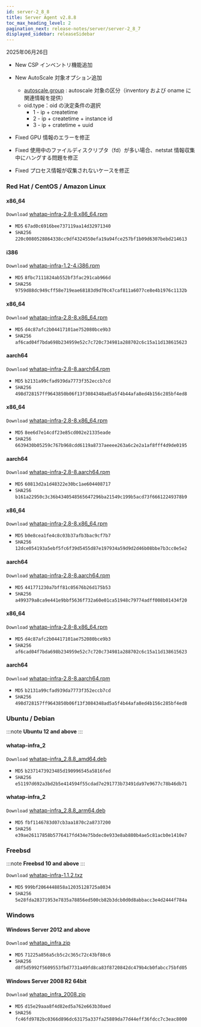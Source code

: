 ```yaml
---
id: server-2_8_8
title: Server Agent v2.8.8
toc_max_heading_level: 2
pagination_next: release-notes/server/server-2_8_7
displayed_sidebar: releaseSidebar
---
```


2025年06月26日

- <Status priority='1'>New</Status> CSP インベントリ機能追加

- <Status priority='1'>New</Status> AutoScale 対象オプション追加
    - [autoscale.group](http://autoscale.group) : autoscale 対象の区分（inventory および oname に関連情報を提供）
    - oid.type：oid の決定条件の選択
        - 1 - ip + createtime
        - 2 - ip + createtime + instance id
        - 3 - ip + cratetime + uuid

- <Status priority='0'>Fixed</Status> GPU 情報のエラーを修正

- <Status priority='0'>Fixed</Status> 使用中のファイルディスクリプタ（fd）が多い場合、netstat 情報収集中にハングする問題を修正

- <Status priority='0'>Fixed</Status> プロセス情報が収集されないケースを修正

### Red Hat / CentOS / Amazon Linux

<Tabs>
<TabItem value="6Server6" label="6Server6 / 6" default>

#### x86_64

<code class='my'>Download</code> [whatap-infra-2.8-8.x86_64.rpm](https://repo.whatap.io/centos/6/x86_64/whatap-infra-2.8-8.x86_64.rpm)

- <code class='Beta'>MD5</code> `67ad0c6916bee737119aa14d32971340`
- <code class='Beta'>SHA256</code> `220c0080528864338cc9df4324550efa19a94fce257bf1b09d6307bebd214613`

#### i386

<code class='my'>Download</code> [whatap-infra-1.2-4.i386.rpm](https://repo.whatap.io/centos/6/i386/whatap-infra-1.2-4.i386.rpm)

- <code class='Beta'>MD5</code> `8fbc7111824ab552bf3fac291cab966d`
- <code class='Beta'>SHA256</code> `9759d88dc949cff58e719eae68183d9d70c47caf811a6077ce8e4b1976c1132b`

</TabItem>

<TabItem value="7Server7" label="7Server7 / 7" default>

#### x86_64

<code class='my'>Download</code> [whatap-infra-2.8-8.x86_64.rpm](https://repo.whatap.io/centos/7/x86_64/whatap-infra-2.8-8.x86_64.rpm)

- <code class='Beta'>MD5</code> `d4c87afc2b04417101ae752080bce9b3`
- <code class='Beta'>SHA256</code> `af6cad04f7bda698b234959e52c7c720c734981a288702c6c15a11d138615623`

#### aarch64

<code class='my'>Download</code> [whatap-infra-2.8-8.aarch64.rpm](https://repo.whatap.io/centos/7/aarch64/whatap-infra-2.8-8.aarch64.rpm)

- <code class='Beta'>MD5</code> `b2131a99cfad939da7773f352eccb7cd`
- <code class='Beta'>SHA256</code> `498d728157ff9643850b06f13f3084348ad5a5f4b44afa8ed4b156c285bf4ed8`

</TabItem>

<TabItem value="8Server8" label="8Server8 / 8" default>

#### x86_64

<code class='my'>Download</code> [whatap-infra-2.8-8.x86_64.rpm](https://repo.whatap.io/centos/8/x86_64/whatap-infra-2.8-8.x86_64.rpm)

- <code class='Beta'>MD5</code> `8ee6d7e14cdf23e85cd002e21335eade`
- <code class='Beta'>SHA256</code> `6639430b05259c767b968cdd6119a8737aeeee263a6c2e2a1af8fff4d9de0195`

#### aarch64

<code class='my'>Download</code> [whatap-infra-2.8-8.aarch64.rpm](https://repo.whatap.io/centos/8/aarch64/whatap-infra-2.8-8.aarch64.rpm)

- <code class='Beta'>MD5</code> `60813d2a1d48322e30bc1ae604408717`
- <code class='Beta'>SHA256</code> `b161a22950c3c36b4340548565647296ba21549c199b5acd73f66612249378b9`

</TabItem>

<TabItem value="9Server9" label="9Server9 / 9" default>

#### x86_64

<code class='my'>Download</code> [whatap-infra-2.8-8.x86_64.rpm](https://repo.whatap.io/centos/9/x86_64/whatap-infra-2.8-8.x86_64.rpm)

- <code class='Beta'>MD5</code> `b0e8cea1fe4c8c03b37afb3bac9cf7b7`
- <code class='Beta'>SHA256</code> `12dce054193a5ebf5fc6f39d5455d87e197934a59d9d2d46b08bbe7b3cc0e5e2`

#### aarch64

<code class='my'>Download</code> [whatap-infra-2.8-8.aarch64.rpm](https://repo.whatap.io/centos/9/aarch64/whatap-infra-2.8-8.aarch64.rpm)

- <code class='Beta'>MD5</code> `441771230a7bff81c05676b26d175b53`
- <code class='Beta'>SHA256</code> `a499379a8ca9e441e9bbf5636f732a60e01ca51948c79774adff008b01434f20`

</TabItem>

<TabItem value="amazonlinux2" label="amazonlinux2 / a" default>

#### x86_64

<code class='my'>Download</code> [whatap-infra-2.8-8.x86_64.rpm](https://repo.whatap.io/centos/latest/x86_64/whatap-infra-2.8-8.x86_64.rpm)

- <code class='Beta'>MD5</code> `d4c87afc2b04417101ae752080bce9b3`
- <code class='Beta'>SHA256</code> `af6cad04f7bda698b234959e52c7c720c734981a288702c6c15a11d138615623`

#### aarch64

<code class='my'>Download</code> [whatap-infra-2.8-8.aarch64.rpm](https://repo.whatap.io/centos/latest/aarch64/whatap-infra-2.8-8.aarch64.rpm)

- <code class='Beta'>MD5</code> `b2131a99cfad939da7773f352eccb7cd`
- <code class='Beta'>SHA256</code> `498d728157ff9643850b06f13f3084348ad5a5f4b44afa8ed4b156c285bf4ed8`

</TabItem>

</Tabs>

### Ubuntu / Debian

:::note
**Ubuntu 12 and above**
:::

#### whatap-infra_2

<code class='my'>Download</code> [whatap-infra_2.8.8_amd64.deb](https://repo.whatap.io/debian/unstable/whatap-infra_2.8.8_amd64.deb)

- <code class='Beta'>MD5</code> `b2371473923485d190996545a5816fed`
- <code class='Beta'>SHA256</code> `e51197d692a3bd2b5e414594f55cdad7e291773b73491da97e9677c78b46db71`

#### whatap-infra_2

<code class='my'>Download</code> [whatap-infra_2.8.8_arm64.deb](https://repo.whatap.io/debian/unstable/whatap-infra_2.8.8_arm64.deb)

- <code class='Beta'>MD5</code> `fbf1146783d07cb3aa1870c2a8737200`
- <code class='Beta'>SHA256</code> `e39ae26117858b5776417fd434e75bdec0e933e8ab880b4ae5c81acb0e1410e7`

### Freebsd

:::note
**Freebsd 10 and above**
:::

<code class='my'>Download</code> [whatap-infra-1.1.2.txz](https://repo.whatap.io/freebsd/10/whatap-infra-1.1.2.txz)

- <code class='Beta'>MD5</code> `999bf2064448858a12035128725a8034`
- <code class='Beta'>SHA256</code> `5e28fda28371953e7835a78856ed500cb82b3dcb0d0d8abbacc3e4d2444f784a`

### Windows

#### Windows Server 2012 and above

<code class='my'>Download</code> [whatap_infra.zip](https://repo.whatap.io/windows/whatap_infra.zip)

- <code class='Beta'>MD5</code> `71225a856a5cb5c2c365c72c43bf88c6`
- <code class='Beta'>SHA256</code> `d8f5d5992f5609553fbd7731a49fd8ca83f8720842dc479b4cb0fabcc75bfd05`

#### Windows Server 2008 R2 64bit

<code class='my'>Download</code> [whatap_infra_2008.zip](https://repo.whatap.io/windows/whatap_infra_2008.zip)

- <code class='Beta'>MD5</code> `d15e29aaa8f4d82ed5a762e663b30aed`
- <code class='Beta'>SHA256</code> `fc46fd9782bc0366d896dc63175a337fa25889da77d44eff36fdcc7c3eac8000`
